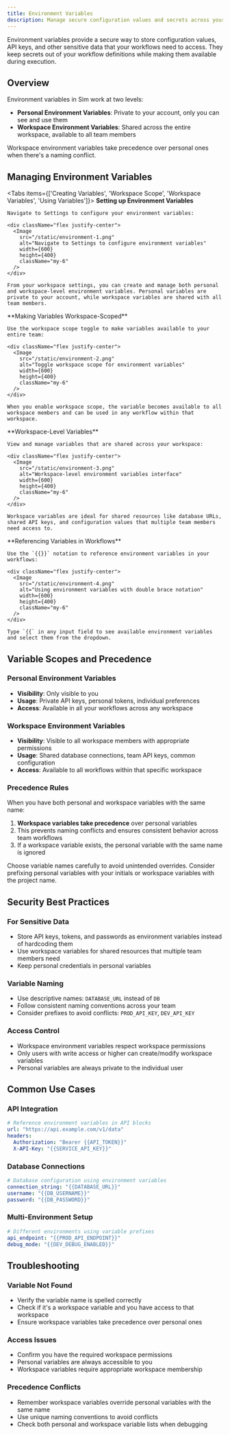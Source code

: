 ```yaml
---
title: Environment Variables
description: Manage secure configuration values and secrets across your workflows
---
```



Environment variables provide a secure way to store configuration values, API keys, and other sensitive data that your workflows need to access. They keep secrets out of your workflow definitions while making them available during execution.

## Overview

Environment variables in Sim work at two levels:

- **Personal Environment Variables**: Private to your account, only you can see and use them
- **Workspace Environment Variables**: Shared across the entire workspace, available to all team members

<Callout type="info">
Workspace environment variables take precedence over personal ones when there's a naming conflict.
</Callout>

## Managing Environment Variables

<Tabs items={['Creating Variables', 'Workspace Scope', 'Workspace Variables', 'Using Variables']}>
  <Tab>
    **Setting up Environment Variables**
    
    Navigate to Settings to configure your environment variables:

    <div className="flex justify-center">
      <Image
        src="/static/environment-1.png"
        alt="Navigate to Settings to configure environment variables"
        width={600}
        height={400}
        className="my-6"
      />
    </div>

    From your workspace settings, you can create and manage both personal and workspace-level environment variables. Personal variables are private to your account, while workspace variables are shared with all team members.
  </Tab>
  
  <Tab>
    **Making Variables Workspace-Scoped**
    
    Use the workspace scope toggle to make variables available to your entire team:

    <div className="flex justify-center">
      <Image
        src="/static/environment-2.png"
        alt="Toggle workspace scope for environment variables"
        width={600}
        height={400}
        className="my-6"
      />
    </div>

    When you enable workspace scope, the variable becomes available to all workspace members and can be used in any workflow within that workspace.
  </Tab>
  
  <Tab>
    **Workspace-Level Variables**
    
    View and manage variables that are shared across your workspace:

    <div className="flex justify-center">
      <Image
        src="/static/environment-3.png"
        alt="Workspace-level environment variables interface"
        width={600}
        height={400}
        className="my-6"
      />
    </div>

    Workspace variables are ideal for shared resources like database URLs, shared API keys, and configuration values that multiple team members need access to.
  </Tab>
  
  <Tab>
    **Referencing Variables in Workflows**
    
    Use the `{{}}` notation to reference environment variables in your workflows:

    <div className="flex justify-center">
      <Image
        src="/static/environment-4.png"
        alt="Using environment variables with double brace notation"
        width={600}
        height={400}
        className="my-6"
      />
    </div>

    Type `{{` in any input field to see available environment variables and select them from the dropdown.
  </Tab>
</Tabs>

## Variable Scopes and Precedence

### Personal Environment Variables
- **Visibility**: Only visible to you
- **Usage**: Private API keys, personal tokens, individual preferences
- **Access**: Available in all your workflows across any workspace

### Workspace Environment Variables  
- **Visibility**: Visible to all workspace members with appropriate permissions
- **Usage**: Shared database connections, team API keys, common configuration
- **Access**: Available to all workflows within that specific workspace

### Precedence Rules
When you have both personal and workspace variables with the same name:

1. **Workspace variables take precedence** over personal variables
2. This prevents naming conflicts and ensures consistent behavior across team workflows
3. If a workspace variable exists, the personal variable with the same name is ignored

<Callout type="warning">
Choose variable names carefully to avoid unintended overrides. Consider prefixing personal variables with your initials or workspace variables with the project name.
</Callout>

## Security Best Practices

### For Sensitive Data
- Store API keys, tokens, and passwords as environment variables instead of hardcoding them
- Use workspace variables for shared resources that multiple team members need
- Keep personal credentials in personal variables

### Variable Naming
- Use descriptive names: `DATABASE_URL` instead of `DB`
- Follow consistent naming conventions across your team
- Consider prefixes to avoid conflicts: `PROD_API_KEY`, `DEV_API_KEY`

### Access Control
- Workspace environment variables respect workspace permissions
- Only users with write access or higher can create/modify workspace variables
- Personal variables are always private to the individual user

## Common Use Cases

### API Integration
```yaml
# Reference environment variables in API blocks
url: "https://api.example.com/v1/data"
headers:
  Authorization: "Bearer {{API_TOKEN}}"
  X-API-Key: "{{SERVICE_API_KEY}}"
```

### Database Connections
```yaml
# Database configuration using environment variables
connection_string: "{{DATABASE_URL}}"
username: "{{DB_USERNAME}}"
password: "{{DB_PASSWORD}}"
```

### Multi-Environment Setup
```yaml
# Different environments using variable prefixes
api_endpoint: "{{PROD_API_ENDPOINT}}"
debug_mode: "{{DEV_DEBUG_ENABLED}}"
```

## Troubleshooting

### Variable Not Found
- Verify the variable name is spelled correctly
- Check if it's a workspace variable and you have access to that workspace
- Ensure workspace variables take precedence over personal ones

### Access Issues
- Confirm you have the required workspace permissions
- Personal variables are always accessible to you
- Workspace variables require appropriate workspace membership

### Precedence Conflicts
- Remember workspace variables override personal variables with the same name
- Use unique naming conventions to avoid conflicts
- Check both personal and workspace variable lists when debugging
